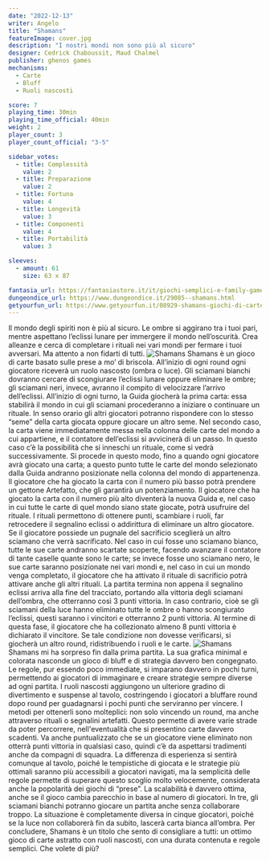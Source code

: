 ```yaml
---
date: "2022-12-13"
writer: Angelo
title: "Shamans"
featureImage: cover.jpg
description: "I nostri mondi non sono più al sicuro"
designer: Cedrick Chaboussit, Maud Chalmel
publisher: ghenos games
mechanisms:
  - Carte
  - Bluff
  - Ruoli nascosti

score: 7
playing_time: 30min
playing_time_official: 40min
weight: 2
player_count: 3
player_count_official: "3-5"

sidebar_votes:
  - title: Complessità
    value: 2
  - title: Preparazione
    value: 2
  - title: Fortuna
    value: 4
  - title: Longevità
    value: 3
  - title: Componenti
    value: 4
  - title: Portabilità
    value: 3

sleeves:
  - amount: 61
    size: 63 x 87

fantasia_url: https://fantasiastore.it/it/giochi-semplici-e-family-games/17764-shamans.html
dungeondice_url: https://www.dungeondice.it/29085--shamans.html
getyourfun_url: https://www.getyourfun.it/08929-shamans-giochi-di-carte.html
---
```


<Setting>
  Il mondo degli spiriti non è più al sicuro. Le ombre si aggirano tra i tuoi
  pari, mentre aspettano l’eclissi lunare per immergere il mondo nell’oscurità.
  Crea alleanze e cerca di completare i rituali nei vari mondi per fermare i
  tuoi avversari. Ma attento a non fidarti di tutti.
</Setting>

<img src="./game1.jpg" alt="Shamans" />

<Rules>
  Shamans è un gioco di carte basato sulle prese a mo’ di briscola. All’inizio
  di ogni round ogni giocatore riceverà un ruolo nascosto (ombra o luce). Gli
  sciamani bianchi dovranno cercare di scongiurare l’eclissi lunare oppure
  eliminare le ombre; gli sciamani neri, invece, avranno il compito di
  velocizzare l’arrivo dell’eclissi. All’inizio di ogni turno, la Guida giocherà
  la prima carta: essa stabilirà il mondo in cui gli sciamani procederanno a
  iniziare o continuare un rituale. In senso orario gli altri giocatori potranno
  rispondere con lo stesso “seme” della carta giocata oppure giocare un altro
  seme. Nel secondo caso, la carta viene immediatamente messa nella colonna
  delle carte del mondo a cui appartiene, e il contatore dell’eclissi si
  avvicinerà di un passo. In questo caso c’è la possibilità che si inneschi un
  rituale, come si vedrà successivamente. Si procede in questo modo, fino a
  quando ogni giocatore avrà giocato una carta; a questo punto tutte le carte
  del mondo selezionato dalla Guida andranno posizionate nella colonna del mondo
  di appartenenza. Il giocatore che ha giocato la carta con il numero più basso
  potrà prendere un gettone Artefatto, che gli garantirà un potenziamento. Il
  giocatore che ha giocato la carta con il numero più alto diventerà la nuova
  Guida e, nel caso in cui tutte le carte di quel mondo siano state giocate,
  potrà usufruire del rituale. I rituali permettono di ottenere punti, scambiare
  i ruoli, far retrocedere il segnalino eclissi o addirittura di eliminare un
  altro giocatore. Se il giocatore possiede un pugnale del sacrificio sceglierà
  un altro sciamano che verrà sacrificato. Nel caso in cui fosse uno sciamano
  bianco, tutte le sue carte andranno scartate scoperte, facendo avanzare il
  contatore di tante caselle quante sono le carte; se invece fosse uno sciamano
  nero, le sue carte saranno posizionate nei vari mondi e, nel caso in cui un
  mondo venga completato, il giocatore che ha attivato il rituale di sacrificio
  potrà attivare anche gli altri rituali. La partita termina non appena il
  segnalino eclissi arriva alla fine del tracciato, portando alla vittoria degli
  sciamani dell’ombra, che otterranno così 3 punti vittoria. In caso contrario,
  cioè se gli sciamani della luce hanno eliminato tutte le ombre o hanno
  scongiurato l’eclissi, questi saranno i vincitori e otterranno 2 punti
  vittoria. Al termine di questa fase, il giocatore che ha collezionato almeno 8
  punti vittoria è dichiarato il vincitore. Se tale condizione non dovesse
  verificarsi, si giocherà un altro round, ridistribuendo i ruoli e le carte.
</Rules>

<img src="./game2.jpg" alt="Shamans" />

<Feedback>
  Shamans mi ha sorpreso fin dalla prima partita. La sua grafica minimal e
  colorata nasconde un gioco di bluff e di strategia davvero ben congegnato. Le
  regole, pur essendo poco immediate, si imparano davvero in pochi turni,
  permettendo ai giocatori di immaginare e creare strategie sempre diverse ad
  ogni partita. I ruoli nascosti aggiungono un ulteriore gradino di divertimento
  e suspense al tavolo, costringendo i giocatori a bluffare round dopo round per
  guadagnarsi i pochi punti che serviranno per vincere. I metodi per ottenerli
  sono molteplici: non solo vincendo un round, ma anche attraverso rituali o
  segnalini artefatti. Questo permette di avere varie strade da poter
  percorrere, nell'eventualità che si presentino carte davvero scadenti. Va
  anche puntualizzato che se un giocatore viene eliminato non otterrà punti
  vittoria in qualsiasi caso, quindi c’è da aspettarsi tradimenti anche da
  compagni di squadra. La differenza di esperienza si sentirà comunque al
  tavolo, poiché le tempistiche di giocata e le strategie più ottimali saranno
  più accessibili a giocatori navigati, ma la semplicità delle regole permette
  di superare questo scoglio molto velocemente, considerata anche la popolarità
  dei giochi di “prese”. La scalabilità è davvero ottima, anche se il gioco
  cambia parecchio in base al numero di giocatori. In tre, gli sciamani bianchi
  potranno giocare un partita anche senza collaborare troppo. La situazione è
  completamente diversa in cinque giocatori, poiché se la luce non collaborerà
  fin da subito, lascerà carta bianca all’ombra. Per concludere, Shamans è un
  titolo che sento di consigliare a tutti: un ottimo gioco di carte astratto con
  ruoli nascosti, con una durata contenuta e regole semplici. Che volete di più?
</Feedback>
